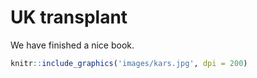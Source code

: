 # UK transplant {#uk}

We have finished a nice book.


```r
knitr::include_graphics('images/kars.jpg', dpi = 200)
```
